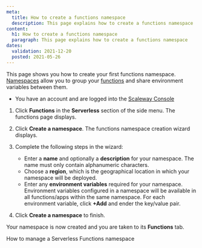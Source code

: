 ```yaml
---
meta:
  title: How to create a functions namespace
  description: This page explains how to create a functions namespace
content:
  h1: How to create a functions namespace
  paragraph: This page explains how to create a functions namespace
dates:
  validation: 2021-12-20
  posted: 2021-05-26
---
```


This page shows you how to create your first functions namespace. [Namespaces](/compute/functions/concepts/#namespace) allow you to group your [functions](/compute/functions/concepts/#function) and share environment variables between them.

<Message type="requirement">

  - You have an account and are logged into the [Scaleway Console](https://console.scaleway.com)

</Message>


1. Click **Functions** in the **Serverless** section of the side menu. The functions page displays.

  <Lightbox src="scaleway-functions-creation.png" alt="" />

2. Click **Create a namespace**. The functions namespace creation wizard displays.

3. Complete the following steps in the wizard: 

    - Enter a **name** and optionally a **description** for your namespace. The name must only contain alphanumeric characters.
    - Choose a **region**, which is the geographical location in which your namespace will be deployed.
    - Enter any **environment variables** required for your namespace. Environment variables configured in a namespace will be available in all functions/apps within the same namespace. For each environment variable, click **+Add** and ender the key/value pair.

4. Click **Create a namespace** to finish.

Your namespace is now created and you are taken to its **Functions** tab.

<Navigation title="See Also">
  <NextButton to="/compute/functions/how-to/manage-a-functions-namespace/">How to manage a Serverless Functions namespace</NextButton>
</Navigation>
